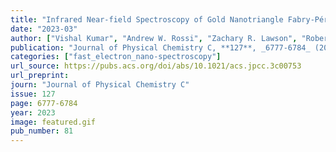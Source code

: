 ```yaml
---
title: "Infrared Near-field Spectroscopy of Gold Nanotriangle Fabry-Pérot Resonances"
date: "2023-03"
author: ["Vishal Kumar", "Andrew W. Rossi", "Zachary R. Lawson", "Robert D. Neal", "Jordan A. Hachtel", "Svetlana Neretina", "David J. Masiello", "Jon P. Camden"]
publication: "Journal of Physical Chemistry C, **127**, _6777-6784_ (2023)"
categories: ["fast_electron_nano-spectroscopy"]
url_source: https://pubs.acs.org/doi/abs/10.1021/acs.jpcc.3c00753
url_preprint: 
journ: "Journal of Physical Chemistry C"
issue: 127
page: 6777-6784
year: 2023
image: featured.gif
pub_number: 81
---
```

